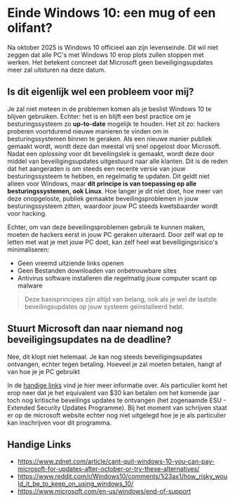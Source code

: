 # Einde Windows 10: een mug of een olifant?

Na oktober 2025 is Windows 10 officieel aan zijn levenseinde. Dit wil niet
zeggen dat alle PC's met Windows 10 erop plots zullen stoppen met werken. Het
betekent concreet dat Microsoft geen beveiligingsupdates meer zal uitsturen na
deze datum.

## Is dit eigenlijk wel een probleem voor mij?

Je zal niet meteen in de problemen komen als je beslist Windows 10 te blijven
gebruiken. Echter: het is en blijft een best practice om je besturingssysteem zo
**up-to-date** mogelijk te houden. Het zit zo: hackers proberen voortdurend
nieuwe manieren te vinden om in besturingssystemen binnen te geraken. Als een
nieuwe manier publiek gemaakt wordt, wordt deze dan meestal vrij snel opgelost
door Microsoft. Nadat een _oplossing_ voor dit beveilingslek is gemaakt, wordt
deze door middel van beveiligingsupdates uitgestuurd naar alle klanten. Dit is
de reden dat het aangeraden is om steeds een recente versie van jouw
besturingssysteem te hebben, en regelmatig te updaten. Dit geldt niet alleen
voor Windows, maar **dit principe is van toepassing op alle besturingssystemen,
ook Linux**. Hoe langer je dit niet doet, hoe meer van deze onopgeloste, publiek
gemaakte beveilingsproblemen in jouw besturingssysteem zitten, waardoor jouw PC
steeds kwetsbaarder wordt voor hacking.

Echter, om van deze beveilingsproblemen gebruik te kunnen maken, moeten de
hackers eerst in jouw PC geraken uiteraard. Door zelf wat op te letten met wat
je met jouw PC doet, kan zelf heel wat beveiligingsrisico's minimaliseren:

- Geen vreemd uitziende links openen
- Geen Bestanden downloaden van onbetrouwbare sites
- Antivirus software installeren die regelmatig jouw computer scant op malware

> Deze basisprincipes zijn altijd van belang, ook als je wel de laatste
> beveilingsupdates op jouw systeem geïnstalleerd hebt.

## Stuurt Microsoft dan naar niemand nog beveiligingsupdates na de deadline?

Nee, dit klopt niet helemaal. Je kan nog steeds beveiligingsupdates ontvangen,
echter tegen betaling. Hoeveel je zal moeten betalen, hangt af van hoe je je PC
gebruikt

In de [handige links](#handige-links) vind je hier meer informatie over. Als
particulier komt het erop neer dat je het equivalent van $30 kan betalen om het
komende jaar toch nog kritische beveilings updates te ontvangen (het zogenaamde
ESU - Extended Security Updates Programme). Bij het moment van schrijven staat
er op de microsoft website echter nog niet uitgelegd hoe je je als particulier
kan inschrijven voor dit programma.

## Handige Links

- https://www.zdnet.com/article/cant-quit-windows-10-you-can-pay-microsoft-for-updates-after-october-or-try-these-alternatives/
- https://www.reddit.com/r/Windows10/comments/1i23ax1/how_risky_would_it_be_to_keep_on_using_windows_10/
- https://www.microsoft.com/en-us/windows/end-of-support
